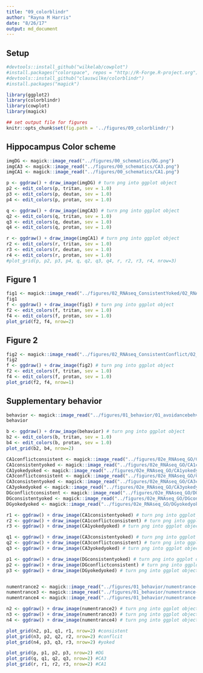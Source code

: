 ```yaml
---
title: "09_colorblindr"
author: "Rayna M Harris"
date: "8/26/17"
output: md_document
---
```


## Setup 
```r
#devtools::install_github("wilkelab/cowplot")
#install.packages("colorspace", repos = "http://R-Forge.R-project.org")
#devtools::install_github("clauswilke/colorblindr")
#install.packages("magick")

library(ggplot2)
library(colorblindr)
library(cowplot)
library(magick)

## set output file for figures 
knitr::opts_chunk$set(fig.path = '../figures/09_colorblindr/')
```

## Hippocampus Color scheme

```r

imgDG <- magick::image_read("../figures/00_schematics/DG.png")
imgCA3 <- magick::image_read("../figures/00_schematics/CA3.png")
imgCA1 <- magick::image_read("../figures/00_schematics/CA1.png")

p <- ggdraw() + draw_image(imgDG) # turn png into ggplot object
p2 <- edit_colors(p, tritan, sev = 1.0)
p3 <- edit_colors(p, deutan, sev = 1.0)
p4 <- edit_colors(p, protan, sev = 1.0)

q <- ggdraw() + draw_image(imgCA3) # turn png into ggplot object
q2 <- edit_colors(q, tritan, sev = 1.0)
q3 <- edit_colors(q, deutan, sev = 1.0)
q4 <- edit_colors(q, protan, sev = 1.0)

r <- ggdraw() + draw_image(imgCA1) # turn png into ggplot object
r2 <- edit_colors(r, tritan, sev = 1.0)
r3 <- edit_colors(r, deutan, sev = 1.0)
r4 <- edit_colors(r, protan, sev = 1.0)
#plot_grid(p, p2, p3, p4, q, q2, q3, q4, r, r2, r3, r4, nrow=3)
```


## Figure 1

```r
fig1 <- magick::image_read("../figures/02_RNAseq_ConsistentYoked/02_RNAseq_ConsistentYoked-01.png")
fig1
f <- ggdraw() + draw_image(fig1) # turn png into ggplot object
f2 <- edit_colors(f, tritan, sev = 1.0)
f4 <- edit_colors(f, protan, sev = 1.0)
plot_grid(f2, f4, nrow=2)
```

## Figure 2

```r
fig2 <- magick::image_read("../figures/02_RNAseq_ConsistentConflict/02_RNAseq_Conflict-01.png")
fig2
f <- ggdraw() + draw_image(fig2) # turn png into ggplot object
f2 <- edit_colors(f, tritan, sev = 1.0)
f4 <- edit_colors(f, protan, sev = 1.0)
plot_grid(f2, f4, nrow=1)
```

## Supplementary behavior

```r

behavior <- magick::image_read("../figures/01_behavior/01_avoidancebehvaior-01.png")
behavior

b <- ggdraw() + draw_image(behavior) # turn png into ggplot object
b2 <- edit_colors(b, tritan, sev = 1.0)
b4 <- edit_colors(b, protan, sev = 1.0)
plot_grid(b2, b4, nrow=2)
```

```r
CA1conflictconsistent <- magick::image_read("../figures/02e_RNAseq_GO/CA1conflictconsistent-1.png")
CA1consistentyoked <- magick::image_read("../figures/02e_RNAseq_GO/CA1consistentyoked-1.png")
CA1yokedyoked <- magick::image_read("../figures/02e_RNAseq_GO/CA1yokedyoked-1.png")
CA3conflictconsistent <- magick::image_read("../figures/02e_RNAseq_GO/CA3conflictconsistent-1.png")
CA3consistentyoked <- magick::image_read("../figures/02e_RNAseq_GO/CA3consistentyoked-1.png")
CA3yokedyoked <- magick::image_read("../figures/02e_RNAseq_GO/CA3yokedyoked-1.png")
DGconflictconsistent <- magick::image_read("../figures/02e_RNAseq_GO/DGconflictconsistent-1.png")
DGconsistentyoked <- magick::image_read("../figures/02e_RNAseq_GO/DGconsistentyoked-1.png")
DGyokedyoked <- magick::image_read("../figures/02e_RNAseq_GO/DGyokedyoked-1.png")

r1 <- ggdraw() + draw_image(CA1consistentyoked) # turn png into ggplot object
r2 <- ggdraw() + draw_image(CA1conflictconsistent) # turn png into ggplot object
r3 <- ggdraw() + draw_image(CA1yokedyoked) # turn png into ggplot object

q1 <- ggdraw() + draw_image(CA3consistentyoked) # turn png into ggplot object
q2 <- ggdraw() + draw_image(CA3conflictconsistent) # turn png into ggplot object
q3 <- ggdraw() + draw_image(CA3yokedyoked) # turn png into ggplot object

p1 <- ggdraw() + draw_image(DGconsistentyoked) # turn png into ggplot object
p2 <- ggdraw() + draw_image(DGconflictconsistent) # turn png into ggplot object
p3 <- ggdraw() + draw_image(DGyokedyoked) # turn png into ggplot object


numentrance2 <- magick::image_read("../figures/01_behavior/numentrance-2.png")
numentrance3 <- magick::image_read("../figures/01_behavior/numentrance-3.png")
numentrance4 <- magick::image_read("../figures/01_behavior/numentrance-4.png")

n2 <- ggdraw() + draw_image(numentrance2) # turn png into ggplot object
n3 <- ggdraw() + draw_image(numentrance3) # turn png into ggplot object
n4 <- ggdraw() + draw_image(numentrance4) # turn png into ggplot object

plot_grid(n2, p1, q1, r1, nrow=2) #consistent
plot_grid(n3, p2, q2, r2, nrow=2) #conflcit
plot_grid(n4, p3, q3, r3, nrow=2) #yoked

plot_grid(p, p1, p2, p3, nrow=2) #DG
plot_grid(q, q1, q2, q3, nrow=2) #CA3
plot_grid(r, r1, r2, r3, nrow=2) #CA1

```
